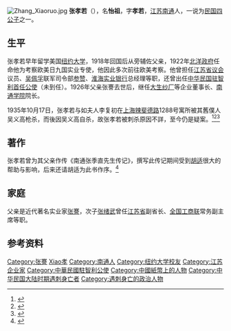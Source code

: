 [[File:Zhang_Xiaoruo.jpg|thumb]]
'''张孝若'''（{{bd|1898年|2月8日|1935年|10月17日|catIdx=Zhang张}}），名'''怡祖'''，字'''孝若'''，[[江苏|江苏]][[南通|南通]]人，一说为[[民国四公子|民国四公子]]之一。

==生平==
张孝若早年留学美国[[纽约大学|纽约大学]]，1918年回国后从旁辅佐父亲，1922年[[北洋政府|北洋政府]]任命他为考察欧美日九国实业专使，他因此多次前往欧美考察。他曾担任[[江苏省议会|江苏省议会]]议员、[[吴佩孚|吴佩孚]]联军司令部[[参赞|参赞]]、[[淮海实业银行|淮海实业银行]]总经理等职，还曾出任[[中国驻智利大使列表|中华民国驻智利首任公使]]（未到任）。1926年父亲张謇去世后，继任[[大生纱厂|大生纱厂]]等企业董事长、[[南通学院|南通学院]]院长。

1935年10月17日，张孝若与如夫人李复初在[[上海|上海]][[辣斐德路|辣斐德路]]1288号寓所被其舊僕人吴义高枪杀，而後因吴义高自杀，故张孝若被刺杀原因不詳，至今仍是疑案。<ref>{{cite book|title=《江苏艺文志·南通卷》|chapter=张怡祖}}</ref><ref>{{cite journal|title=张謇和张孝若的父子情|author=石静|journal=《民国春秋》2000年4期}}</ref><ref>{{cite journal|title=怀念父亲张孝若|author=张柔武|journal=《钟山风雨》2007年第5期}}</ref>

==著作==
张孝若曾为其父亲作传《南通张季直先生传记》，撰写此传记期间受到[[胡适|胡适]]很大的帮助与影响，后来还请胡适为此书作序。<ref>{{cite book|title=《胡适传记作品集》|chapter=序：略评胡适的传记文学理论与实践|author=耿云志}}</ref>

==家庭==
父亲是近代著名实业家[[张謇|张謇]]，次子[[张绪武|张绪武]]曾任[[江苏省|江苏省]]副省长、[[全国工商联|全国工商联]]常务副主席等职。

== 参考资料 ==
{{reflist}}

{{Authority control}}
{{DEFAULTSORT:Zhang张}}
[[Category:张謇|Category:张謇]]
[[Category:张姓|Xiao孝]]
[[Category:南通人|Category:南通人]]
[[Category:纽约大学校友|Category:纽约大学校友]]
[[Category:江苏企业家|Category:江苏企业家]]
[[Category:中華民國駐智利公使|Category:中華民國駐智利公使]]
[[Category:中國紙幣上的人物|Category:中國紙幣上的人物]]
[[Category:中华民国大陆时期遇刺身亡者|Category:中华民国大陆时期遇刺身亡者]]
[[Category:遇刺身亡的政治人物|Category:遇刺身亡的政治人物]]